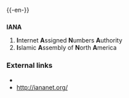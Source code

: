 {{-en-}}

==={{Initialism}}===
'''IANA'''
#'''I'''nternet '''A'''ssigned '''N'''umbers '''A'''uthority
#'''I'''slamic '''A'''ssembly of '''N'''orth '''A'''merica

===External links===
*{{pedialite}}
*[http://iananet.org/ http://iananet.org/]